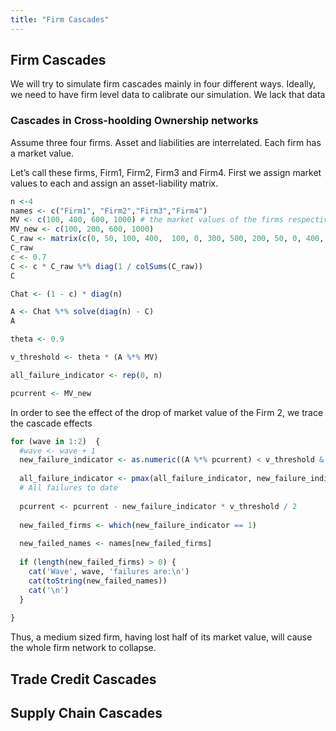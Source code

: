 ```yaml
---
title: "Firm Cascades"
---
```


## Firm Cascades


We will try to simulate firm cascades mainly in four different ways. 
Ideally, we need to have firm level data to calibrate our simulation.
We lack that data


### Cascades in Cross-hoolding Ownership networks

Assume three four firms. Asset and liabilities are interrelated. 
Each firm has a market value.

Let's call these firms, Firm1, Firm2, Firm3 and Firm4.
First we assign market values to each and assign an asset-liability matrix.

```r
n <-4
names <- c("Firm1", "Firm2","Firm3","Firm4")
MV <- c(100, 400, 600, 1000) # the market values of the firms respectively
MV_new <- c(100, 200, 600, 1000)
C_raw <- matrix(c(0, 50, 100, 400,  100, 0, 300, 500, 200, 50, 0, 400, 40, 100, 500, 0), ncol = n, byrow = T)
C_raw
c <- 0.7
C <- c * C_raw %*% diag(1 / colSums(C_raw))
C

Chat <- (1 - c) * diag(n)

A <- Chat %*% solve(diag(n) - C)
A

theta <- 0.9

v_threshold <- theta * (A %*% MV)

all_failure_indicator <- rep(0, n)

pcurrent <- MV_new
```


In order to see the effect of the drop of market value of the Firm 2, we trace the cascade effects

```r
for (wave in 1:2)  {
  #wave <- wave + 1
  new_failure_indicator <- as.numeric((A %*% pcurrent) < v_threshold & all_failure_indicator == 0)
  
  all_failure_indicator <- pmax(all_failure_indicator, new_failure_indicator)
  # All failures to date
  
  pcurrent <- pcurrent - new_failure_indicator * v_threshold / 2
  
  new_failed_firms <- which(new_failure_indicator == 1)
  
  new_failed_names <- names[new_failed_firms]
  
  if (length(new_failed_firms) > 0) {
    cat('Wave', wave, 'failures are:\n')
    cat(toString(new_failed_names))
    cat('\n')
  }
  
}

```



Thus, a medium sized firm, having lost half of its market value,  will cause the whole firm network to collapse.


## Trade Credit Cascades




## Supply Chain Cascades



